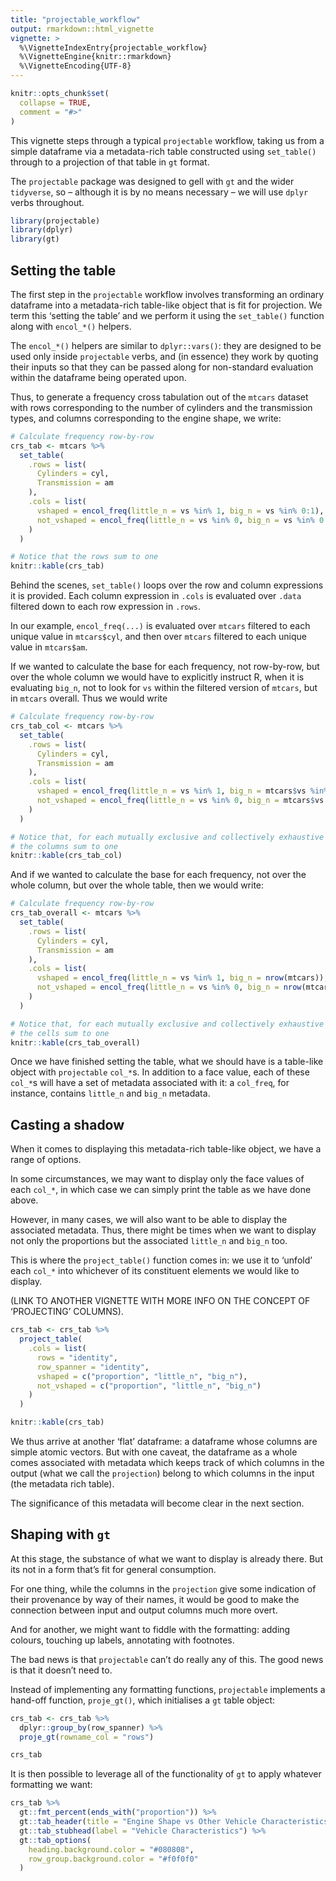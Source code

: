 ```yaml
---
title: "projectable_workflow"
output: rmarkdown::html_vignette
vignette: >
  %\VignetteIndexEntry{projectable_workflow}
  %\VignetteEngine{knitr::rmarkdown}
  %\VignetteEncoding{UTF-8}
---
```


```r
knitr::opts_chunk$set(
  collapse = TRUE,
  comment = "#>"
)
```

This vignette steps through a typical `projectable` workflow, taking us from a 
simple dataframe via a metadata-rich table constructed using `set_table()` 
through to a projection of that table in `gt` format.

The `projectable` package was designed to gell with `gt` and the wider `tidyverse`,
so -- although it is by no means necessary -- we will use `dplyr` verbs throughout.

```r
library(projectable)
library(dplyr)
library(gt)
```

## Setting the table

The first step in the `projectable` workflow involves transforming an ordinary
dataframe into a metadata-rich table-like object that is fit for projection. We 
term this 'setting the table' and we perform it using the `set_table()` function
along with `encol_*()` helpers.

The `encol_*()` helpers are similar to `dplyr::vars()`: they are designed to
be used only inside `projectable` verbs, and (in essence) they work by
quoting their inputs so that they can be passed along for non-standard evaluation
within the dataframe being operated upon. 

Thus, to generate a frequency cross tabulation out of the `mtcars` dataset with
rows corresponding to the number of cylinders and the transmission types, and 
columns corresponding to the engine shape, we write:

```r
# Calculate frequency row-by-row
crs_tab <- mtcars %>% 
  set_table(
    .rows = list(
      Cylinders = cyl,
      Transmission = am
    ),
    .cols = list(
      vshaped = encol_freq(little_n = vs %in% 1, big_n = vs %in% 0:1),
      not_vshaped = encol_freq(little_n = vs %in% 0, big_n = vs %in% 0:1)
    )
  )

# Notice that the rows sum to one
knitr::kable(crs_tab)
```

Behind the scenes, `set_table()` loops over the row and column expressions it is
provided. Each column expression in `.cols` is evaluated over `.data` filtered
down to each row expression in `.rows`.

In our example, `encol_freq(...)` is evaluated over `mtcars` filtered to each 
unique value in `mtcars$cyl`, and then over `mtcars` filtered to each unique 
value in `mtcars$am`. 

If we wanted to calculate the base for each frequency, not row-by-row, but 
over the whole column we would have to explicitly instruct R, when it is evaluating
`big_n`, not to look for `vs` within the filtered version of `mtcars`, but in 
`mtcars` overall. Thus we would write

```r
# Calculate frequency row-by-row
crs_tab_col <- mtcars %>% 
  set_table(
    .rows = list(
      Cylinders = cyl,
      Transmission = am
    ),
    .cols = list(
      vshaped = encol_freq(little_n = vs %in% 1, big_n = mtcars$vs %in% 1), 
      not_vshaped = encol_freq(little_n = vs %in% 0, big_n = mtcars$vs %in% 0)
    )
  )

# Notice that, for each mutually exclusive and collectively exhaustive set of rows,
# the columns sum to one
knitr::kable(crs_tab_col)
```


And if we wanted to calculate the base for each frequency, not over the whole
column, but over the whole table, then we would write:

```r
# Calculate frequency row-by-row
crs_tab_overall <- mtcars %>% 
  set_table(
    .rows = list(
      Cylinders = cyl,
      Transmission = am
    ),
    .cols = list(
      vshaped = encol_freq(little_n = vs %in% 1, big_n = nrow(mtcars)), 
      not_vshaped = encol_freq(little_n = vs %in% 0, big_n = nrow(mtcars))
    )
  )

# Notice that, for each mutually exclusive and collectively exhaustive set of rows,
# the cells sum to one
knitr::kable(crs_tab_overall)
```


Once we have finished setting the table, what we should have is a table-like
object with `projectable` `col_*`s. In addition to a face value, each of these 
`col_*`s will have a set of metadata associated with it: a `col_freq`, for 
instance, contains `little_n` and `big_n` metadata.

## Casting a shadow
When it comes to displaying this metadata-rich table-like object, we have a range
of options. 

In some circumstances, we may want to display only the face values of each 
`col_*`, in which case we can simply print the table as we have done above.

However, in many cases, we will also want to be able to display the associated 
metadata. Thus, there might be times when we want to display not only the 
proportions but the associated `little_n` and `big_n` too.

This is where the `project_table()` function comes in: we use it to 'unfold' each
`col_*` into whichever of its constituent elements we would like to display. 

(LINK TO ANOTHER VIGNETTE WITH MORE INFO ON THE CONCEPT OF 'PROJECTING' COLUMNS).

```r
crs_tab <- crs_tab %>% 
  project_table(
    .cols = list(
      rows = "identity",
      row_spanner = "identity",
      vshaped = c("proportion", "little_n", "big_n"),
      not_vshaped = c("proportion", "little_n", "big_n")
    )
  )

knitr::kable(crs_tab)
``` 

We thus arrive at another 'flat' dataframe: a dataframe whose columns are simple
atomic vectors. But with one caveat, the dataframe as a whole comes associated
with metadata which keeps track of which columns in the output (what we call
the `projection`) belong to which columns in the input (the metadata rich
table). 

The significance of this metadata will become clear in the next section.  

## Shaping with `gt`
At this stage, the substance of what we want to display is already there. But 
its not in a form that's fit for general consumption. 

For one thing, while the columns in the `projection` give some indication of 
their provenance by way of their names, it would be good to make the connection
between input and output columns much more overt.

And for another, we might want to fiddle with the formatting: adding colours, 
touching up labels, annotating with footnotes. 

The bad news is that `projectable` can't do really any of this. The good news is 
that it doesn't need to. 

Instead of implementing any formatting functions, `projectable` implements a 
hand-off function, `proje_gt()`, which initialises a `gt` table object:

```r
crs_tab <- crs_tab %>% 
  dplyr::group_by(row_spanner) %>% 
  proje_gt(rowname_col = "rows")

crs_tab
```

It is then possible to leverage all of the functionality of `gt` to apply 
whatever formatting we want:

```r
crs_tab %>% 
  gt::fmt_percent(ends_with("proportion")) %>%
  gt::tab_header(title = "Engine Shape vs Other Vehicle Characteristics") %>% 
  gt::tab_stubhead(label = "Vehicle Characteristics") %>% 
  gt::tab_options(
    heading.background.color = "#080808",
    row_group.background.color = "#f0f0f0"
  )
```

